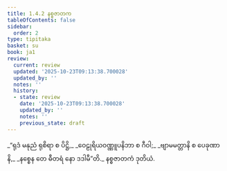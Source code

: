 ```yaml
---
title: 1.4.2 နစ္စဇာတက
tableOfContents: false
sidebar:
  order: 2
type: tipitaka
basket: su
book: ja1
review:
  current: review
  updated: '2025-10-23T09:13:38.700028'
  updated_by: ''
  notes: ''
  history:
  - state: review
    date: '2025-10-23T09:13:38.700028'
    updated_by: ''
    notes: ''
    previous_state: draft
---
```



<ReviewStatus review={frontmatter.review} showDetails={true} />

<HypothesisAnnotation frontmatter={frontmatter} />

<DynamicBreadcrumb />

<Division number="32" book="ja1" e="ch" v="22" p="8">

<Paragraph number="70" type="verses" book="ja1">
_“ရုဒံ မနုညံ ရုစိရာ စ ပိဋ္ဌိ,_  
_ဝေဠုရိယဝဏ္ဏူပနိဘာ စ ဂီဝါ;_  
_ဗျာမမတ္တာနိ စ ပေခုဏာနိ,_  
_နစ္စေန တေ ဓီတရံ နော ဒဒါမီ”တိ._  


</Paragraph>
</Division>

<Paragraph number="71" type="center" book="ja1">
နစ္စဇာတကံ ဒုတိယံ.
</Paragraph>